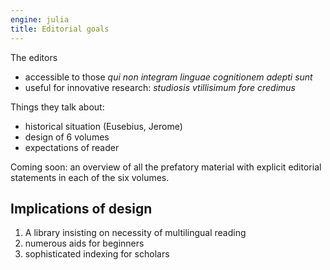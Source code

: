 ```yaml
---
engine: julia
title: Editorial goals
---
```


The editors 

- accessible to those *qui non integram linguae cognitionem adepti sunt*
- useful for innovative research: *studiosis vtillisimum fore credimus*


Things they talk about:

- historical situation (Eusebius, Jerome)
- design of 6 volumes
- expectations of reader




:::{.callout-note title="In progress"}
Coming soon: an overview of all the prefatory material with explicit editorial statements in each of the six volumes.
:::

## Implications of design

1. A library insisting on necessity of multilingual reading
2. numerous aids for beginners
3. sophisticated indexing for scholars